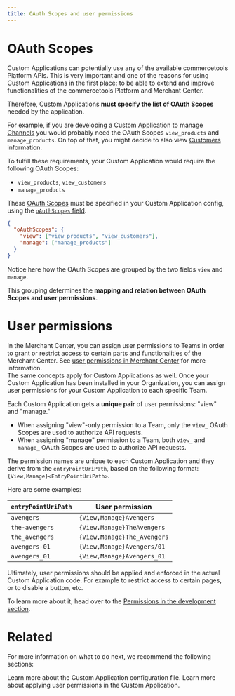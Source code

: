 ```yaml
---
title: OAuth Scopes and user permissions
---
```


# OAuth Scopes

Custom Applications can potentially use any of the available commercetools Platform APIs. This is very important and one of the reasons for using Custom Applications in the first place: to be able to extend and improve functionalities of the commercetools Platform and Merchant Center.

Therefore, Custom Applications **must specify the list of OAuth Scopes** needed by the application.

For example, if you are developing a Custom Application to manage [Channels](https://docs.commercetools.com/api/projects/channels) you would probably need the OAuth Scopes `view_products` and `manage_products`. On top of that, you might decide to also view [Customers](https://docs.commercetools.com/api/projects/customers) information.

To fulfill these requirements, your Custom Application would require the following OAuth Scopes:

* `view_products`, `view_customers`
* `manage_products`

These [OAuth Scopes](https://docs.commercetools.com/api/scopes) must be specified in your Custom Application config, using the [`oAuthScopes` field](/api-reference/application-config#oauthscopes).

```json title="custom-application-config.json"
{
  "oAuthScopes": {
    "view": ["view_products", "view_customers"],
    "manage": ["manage_products"]
  }
}
```

Notice here how the OAuth Scopes are grouped by the two fields `view` and `manage`.

This grouping determines the **mapping and relation between OAuth Scopes and user permissions**.

# User permissions

In the Merchant Center, you can assign user permissions to Teams in order to grant or restrict access to certain parts and functionalities of the Merchant Center. See [user permissions in Merchant Center](https://docs.commercetools.com/merchant-center/user-permissions) for more information.<br />
The same concepts apply for Custom Applications as well. Once your Custom Application has been installed in your Organization, you can assign user permissions for your Custom Application to each specific Team.

Each Custom Application gets a **unique pair** of user permissions: "view" and "manage."

* When assigning "view"-only permission to a Team, only the `view_` OAuth Scopes are used to authorize API requests.
* When assigning "manage" permission to a Team, both `view_` and `manage_` OAuth Scopes are used to authorize API requests.

<Info>

The permission names are unique to each Custom Application and they derive from the `entryPointUriPath`, based on the following format: `{View,Manage}<EntryPointUriPath>`.

Here are some examples:

| `entryPointUriPath` | User permission |
| --- | --- |
| `avengers` | `{View,Manage}Avengers` |
| `the-avengers` | `{View,Manage}TheAvengers` |
| `the_avengers` | `{View,Manage}The_Avengers` |
| `avengers-01` | `{View,Manage}Avengers/01` |
| `avengers_01` | `{View,Manage}Avengers_01` |

</Info>

Ultimately, user permissions should be applied and enforced in the actual Custom Application code. For example to restrict access to certain pages, or to disable a button, etc.

To learn more about it, head over to the [Permissions in the development section](/development/permissions).

# Related

For more information on what to do next, we recommend the following sections:

<Cards smallTitle clickable>
  <Card
    title="Application Config"
    href="/api-reference/application-config"
  >
    Learn more about the Custom Application configuration file.
  </Card>
  <Card
    title="Applying user permissions"
    href="/development/permissions"
  >
    Learn more about applying user permissions in the Custom Application.
  </Card>
</Cards>
